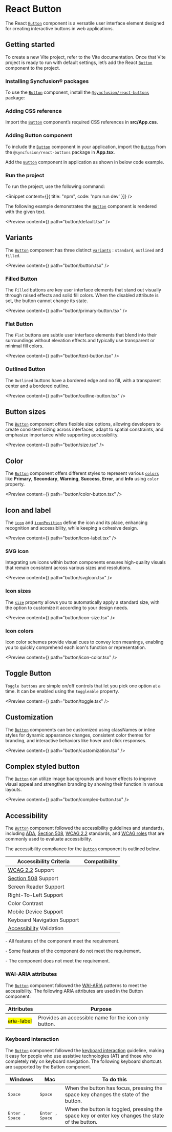 
<Meta
  title="React Button Component | Syncfusion"
  description="The Button component allows users to perform an actions with customizable size, color, and style variants to enhance the application UI."
/>  

# React Button

The React [`Button`](https://react-api.syncfusion.com/button/overview) component is a versatile user interface element designed for creating interactive buttons in web applications.

## Getting started

To create a new Vite project, refer to the <Link to="/getting-started/vite#set-up-the-vite-project">Vite</Link> documentation. Once that Vite project is ready to run with default settings, let’s add the React [`Button`](https://react-api.syncfusion.com/button/overview) component to the project.

### Installing Syncfusion® packages

To use the [`Button`](https://react-api.syncfusion.com/button/overview) component, install the [`@syncfusion/react-buttons`](https://www.npmjs.com/package/@syncfusion/react-buttons) package:  

<Snippet content={buttonNpm}/>

### Adding CSS reference

Import the [`Button`](https://react-api.syncfusion.com/button/overview) component’s required CSS references in **src/App.css**.

<Snippet content={buttonStyles}/>

### Adding Button component

To include the [`Button`](https://react-api.syncfusion.com/button/overview) component in your application, import the [`Button`](https://npmci-react-api.syncfusion.com/release/button/overview) from the `@syncfusion/react-buttons` package in **App.tsx**.

<Snippet content={buttonImport}/>

Add the [`Button`](https://react-api.syncfusion.com/button/overview) component in application as shown in below code example.

<Snippet content={buttonCssComponent}/>

### Run the project

To run the project, use the following command:

<Snippet content={[{ title: "npm", code: 'npm run dev' }]} />

The following example demonstrates the [`Button`](https://react-api.syncfusion.com/button/overview) component is rendered with the given text.

<Preview content={<DefaultButton />} path="button/default.tsx" />

## Variants

The [`Button`](https://react-api.syncfusion.com/button/overview) component has three distinct [`variants`](https://react-api.syncfusion.com/button/variant) : `standard`, `outlined` and `filled`.

<Preview 
  content={<Variants />}
  path="button/button.tsx"
/>

### Filled Button

The `Filled` buttons are key user interface elements that stand out visually through raised effects and solid fill colors. When the disabled attribute is set, the button cannot change its state.

<Preview
  content={<FilledButton />} 
  path="button/primary-button.tsx"
/>

### Flat Button

The `Flat` buttons are subtle user interface elements that blend into their surroundings without elevation effects and typically use transparent or minimal fill colors.

<Preview 
  content={<FlatButton />} 
  path="button/text-button.tsx"
/>

### Outlined Button

The `Outlined` buttons have a bordered edge and no fill, with a transparent center and a bordered outline.

<Preview
  content={<OutlineButton />} 
  path="button/outline-button.tsx"
/>

## Button sizes

The [`Button`](https://react-api.syncfusion.com/button/overview) component offers flexible size options, allowing developers to create consistent sizing across interfaces, adapt to spatial constraints, and emphasize importance while supporting accessibility.

<Preview
  content={<ButtonSize />} 
  path="button/size.tsx"
/>

## Color

The [`Button`](https://react-api.syncfusion.com/button/overview) component offers different styles to represent various [`colors`](https://react-api.syncfusion.com/button/color) like **Primary**, **Secondary**, **Warning**, **Success**, **Error**, and **Info** using `color` property.

<Preview
  content={<ColorButton />}
  path="button/color-button.tsx"
/>

## Icon and label

The [`icon`](https://react-api.syncfusion.com/button/overview#icon) and [`iconPosition`](https://react-api.syncfusion.com/button/iconposition) define the icon and its place, enhancing recognition and accessibility, while keeping a cohesive design.

<Preview
  content={<IconLabelButton />}
  path="button/icon-label.tsx"
/>

### SVG icon

Integrating `SVG` icons within button components ensures high-quality visuals that remain consistent across various sizes and resolutions.

<Preview 
  content={<SvgButton />}
  path="button/svgIcon.tsx"
/>

### Icon sizes

The [`size`](https://react-api.syncfusion.com/button/overview#size) property allows you to automatically apply a standard size, with the option to customize it according to your design needs.

<Preview
  content={<IconSize />}
  path="button/icon-size.tsx"
/>

### Icon colors

Icon color schemes provide visual cues to convey icon meanings, enabling you to quickly comprehend each icon's function or representation.

<Preview
  content={<IconColor />}
  path="button/icon-color.tsx"
/>


## Toggle Button

`Toggle buttons` are simple on/off controls that let you pick one option at a time. It can be enabled using the `toggleable` property.

<Preview
  content={<ToggleButton />}
  path="button/toggle.tsx"
/>

## Customization

The [`Button`](https://react-api.syncfusion.com/button/overview) components can be customized using classNames or inline styles for dynamic appearance changes, consistent color themes for branding, and interactive behaviors like hover and click responses.

<Preview
  content={<Customization />}
  path="button/customization.tsx"
/>

## Complex styled button

The [`Button`](https://react-api.syncfusion.com/button/overview) can utilize image backgrounds and hover effects to improve visual appeal and strengthen branding by showing their function in various layouts.

<Preview
  content={<ComplexButton />}
  path="button/complex-button.tsx"
/>

## Accessibility

The [`Button`](https://react-api.syncfusion.com/button/overview) component followed the accessibility guidelines and standards, including [ADA](https://www.ada.gov/), [Section 508](https://www.section508.gov/), [WCAG 2.2](https://www.w3.org/TR/WCAG22/) standards, and [WCAG roles](https://www.w3.org/TR/wai-aria/#roles) that are commonly used to evaluate accessibility.

The accessibility compliance for the [`Button`](https://react-api.syncfusion.com/button/overview) component is outlined below.

| Accessibility Criteria | Compatibility |
| -- | -- |
| [WCAG 2.2](https://www.w3.org/TR/WCAG22/) Support | <Check/> |
| [Section 508](https://www.section508.gov/) Support | <Check/> |
| Screen Reader Support | <Check/> |
| Right-To-Left Support | <Check/> |
| Color Contrast | <Check/> |
| Mobile Device Support | <Check/> |
| Keyboard Navigation Support | <Check/> |
| [Accessibility](https://www.npmjs.com/package/@storybook/addon-a11y) Validation | <Check/> |

<Check/> - All features of the component meet the requirement.

<Clock/> - Some features of the component do not meet the requirement.

<Cross/> - The component does not meet the requirement.

### WAI-ARIA attributes

The [`Button`](https://react-api.syncfusion.com/button/overview) component followed the [WAI-ARIA](https://www.w3.org/WAI/ARIA/apg/patterns/alert/) patterns to meet the accessibility. The following ARIA attributes are used in the Button component:

| Attributes | Purpose |
| --- | --- |
| <mark>aria-label</mark> | Provides an accessible name for the icon only button. |

### Keyboard interaction

The [`Button`](https://react-api.syncfusion.com/button/overview) component followed the [keyboard interaction](https://www.w3.org/WAI/ARIA/apg/patterns/alert/#keyboardinteraction) guideline, making it easy for people who use assistive technologies (AT) and those who completely rely on keyboard navigation. The following keyboard shortcuts are supported by the Button component.

| **Windows** | **Mac** | **To do this** |
| --- | --- | --- |
| <kbd>Space</kbd> | <kbd>Space</kbd> | When the button has focus, pressing the space key changes the state of the button. |
| <kbd>Enter , Space</kbd>| <kbd>Enter , Space</kbd>  | When the button is toggled, pressing the space key or enter key changes the state of the button. |